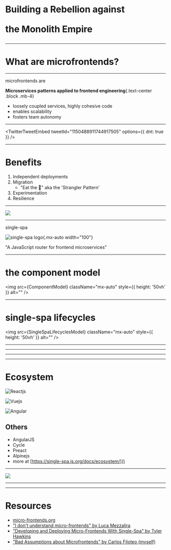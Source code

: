 
<h1 className="text-5xl" style={{ transform: "perspective(400px) rotateX(40deg)" }}>

<span>Building a Rebellion against</span>

<RebelAlliance
  width="7rem"
  height="7rem"
  className="mx-auto"
  aria-hidden="true"
/>

<span>the Monolith Empire</span>

</h1>

---

# What are microfrontends?

---

<p className="text-center block text-xl">microfrontends are</p>

**Microservices patterns applied to frontend engineering**{.text-center .block .mb-4}

- loosely coupled services, highly cohesive code
- enables scalability
- fosters team autonomy

---


<TwitterTweetEmbed tweetId="1150488911744917505" options={{ dnt: true }} />

---

# Benefits

1. Independent deployments
2. Migration
   - "Eat the 🐘" aka the 'Strangler Pattern'
3. Experimentation
4. Resilience

---


<div
  style={{
    width: '100vw',
    height: '100vh',
    backgroundImage: `url(${RebelBase})`,
    backgroundPosition: 'center',
    backgroundSize: 'cover',
  }}
>
  <img
    src="https://financesonline.com/uploads/2019/10/Canopy-logo1.png"
    className="mx-auto w-1/5"
  />
</div>

---

<p className="text-4xl text-center" style={{ color: 'rgb(0, 17, 255)' }}>
  single-spa
</p>

![single-spa logo](https://single-spa.js.org/img/logo-white-bgblue.svg){.mx-auto width="100"}

<p className="font-light">"A JavaScript router for frontend microservices"</p>

---


<!-- https://excalidraw.com/#json=6328682335436800,YBcbfxpnnD1zZpREervmMA -->

# the component model

<img
  src={ComponentModel}
  className="mx-auto"
  style={{ height: '50vh' }}
  alt=""
/>

---


# single-spa lifecycles

<img
  src={SingleSpaLifecyclesModel}
  className="mx-auto"
  style={{ height: '50vh' }}
  alt=""
/>

---


<InitialPageLayout />

---


<AssignedPageLayout />

---


<ShipsPageLayout />

---


# Ecosystem

<div className="flex items-center justify-between">

<img
  alt="Reactjs"
  src="https://camo.githubusercontent.com/f81df8111223bbd67da1e3514bea41d5a63ff89a/68747470733a2f2f6564656e742e6769746875622e696f2f537570657254696e7949636f6e732f696d616765732f7376672f72656163742e737667"
  className="w-1/5"
/>

<img
  alt="Vuejs"
  src="https://camo.githubusercontent.com/e47ae34fd825cb4bbc9cd3320a4bfe6bf0899381/68747470733a2f2f6564656e742e6769746875622e696f2f537570657254696e7949636f6e732f696d616765732f7376672f7675652e737667"
  className="w-1/5"
/>

<img
  alt="Angular"
  src="https://camo.githubusercontent.com/37cba63c9b85334eba8e1cd06f140484792327b6/68747470733a2f2f6564656e742e6769746875622e696f2f537570657254696e7949636f6e732f696d616765732f7376672f616e67756c61722e737667"
  className="w-1/5"
/>

<div className="w-1/5 px-3">
  <SvelteSvg />
</div>

</div>

## Others

- AngularJS
- Cycle
- Preact
- Alpinejs
- more at [https://single-spa.js.org/docs/ecosystem/]()

---


<div
  style={{
    width: '100vw',
    height: '100vh',
    backgroundColor: '#000',
    display: 'flex',
    alignItems: 'center',
    justifyContent: 'center',
  }}
>
  <img src={DeathStarPlans} />
</div>

---

<div
  style={{
    width: '100vw',
    height: '100vh',
    backgroundImage:
      'url(https://cdn.newsapi.com.au/image/v1/0f21f7db89ac6ec923ae8c5c2b185a95)',
    backgroundPosition: 'center',
    backgroundSize: 'contain',
    backgroundRepeat: 'no-repeat',
  }}
></div>

---

# Resources

- [micro-frontends.org](https://micro-frontends.org/)
- ["I don't understand micro-frontends" by Luca Mezzalira](https://medium.com/@lucamezzalira/i-dont-understand-micro-frontends-88f7304799a9)
- ["Developing and Deploying Micro-Frontends With Single-Spa" by Tyler Hawkins](https://medium.com/@thawkin3/developing-and-deploying-micro-frontends-with-single-spa-c8b49f2a1b1d)
- ["Bad Assumptions about Microfrontends" by Carlos Filoteo (myself)](https://filoxo.github.io/bad-assumptions-about-microfrontends/)
